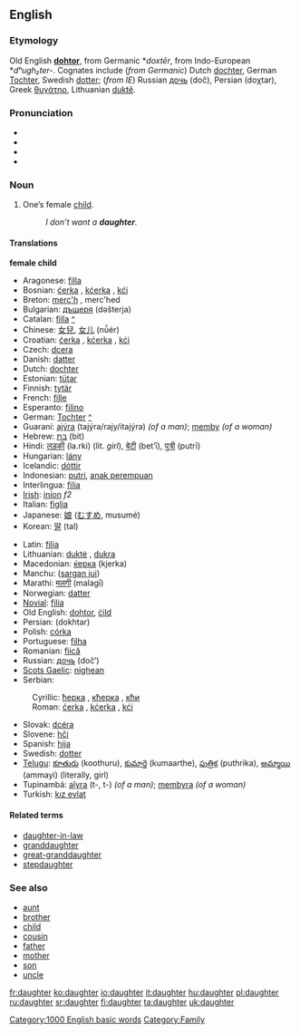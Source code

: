 ==English==

{{rank|knowledge|hath|table|536|daughter|makes|laws|run}}

===Etymology===
Old English '''[[dohtor]]''', from Germanic *''doxtēr'', from Indo-European *''dʰugh₂ter-''.  Cognates include (''from Germanic'') Dutch [[dochter]], German [[Tochter]], Swedish [[dotter]]; (''from IE'') Russian [[дочь]] (doč), Persian {{FAchar|[[دختر]]}} (doχtar), Greek [[θυγάτηρ]], Lithuanian [[duktẽ]].

===Pronunciation===
*{{AHD|dô'tər}}
*{{IPA|/ˈdɔːtə(r)/}}
*{{SAMPA|/"dO:t@(r)/}}
*{{audio|en-us-daughter.ogg|Audio (US)}}

===Noun===
{{en-noun-reg}}

# One’s female [[child]].
#:''I don’t want a '''daughter'''.''

====Translations====
<!--DefA-->'''female child'''
{{top}}
*Aragonese: [[filla]] {{f}}
*Bosnian: [[ćerka]] {{f}}, [[kćerka]] {{f}}, [[kći]] {{f}}
*Breton: [[merc'h]] {{f}}, merc'hed {{p}}
*Bulgarian: [[дъщеря]] (dəšterja) {{f}}
*Catalan: [[filla]] {{f}} [[:ca:filla|^]]
*Chinese: [[女兒]], [[女儿]] (nǚér)
*Croatian: [[ćerka]] {{f}}, [[kćerka]] {{f}}, [[kći]] {{f}}
*Czech: [[dcera]]
*Danish: [[datter]]
*Dutch: [[dochter]] {{f}}
*Estonian: [[tütar]]
*Finnish: [[tytär]]
*French: [[fille]] {{f}}
*Esperanto: [[filino]]
*German: [[Tochter]] {{f}} [[:de:Tochter|^]] 
*Guaraní: [[ajýra]] (tajýra/rajy/itajýra) ''(of a man)''; [[memby]] ''(of a woman)''
*Hebrew: [[בת|בַּת]] (bit) {{f}}
*Hindi: [[लड़की]] (la.rki) (lit. ''girl''), [[बेटी]] (bet’ī), [[पुत्री]] (putrī)
*Hungarian: [[lány]]
*Icelandic: [[dóttir]]
*Indonesian: [[putri]], [[anak perempuan]]
*Interlingua: [[filia]]
*[[Irish]]: [[iníon]] ''f2''
*Italian: [[figlia]] {{f}}
*Japanese: [[娘]] ([[むすめ]], musumé)
*Korean: [[딸]] (tal)
{{mid}}
*Latin: [[filia]] {{f}}
*Lithuanian: [[duktė]] {{m}}, [[dukra]] {{f}}
*Macedonian: [[ќерка]] (kjerka)
*Manchu: ([[sargan jui]])
*Marathi: [[मलगी]] (malagī)
*Norwegian: [[datter]]
*[[Novial]]: [[filia]]
*Old English: [[dohtor]], [[cild|ċild]]
*Persian: {{FAchar|[[دختر]]}} (dokhtar)
*Polish: [[córka]] {{f}}
*Portuguese: [[filha]] {{f}}
*Romanian: [[fiică]] {{f}}
*Russian: [[дочь]] (doč’) {{f}}
*[[Scots Gaelic]]: [[nighean]] {{f}}
*Serbian:
:Cyrillic: [[ћерка]] {{f}}, [[кћерка]] {{f}}, [[кћи]] {{f}}
:Roman: [[ćerka]] {{f}}, [[kćerka]] {{f}}, [[kći]] {{f}}
*Slovak: [[dcéra]]
*Slovene: [[hči]] {{f}}
*Spanish: [[hija]] {{f}}
*Swedish: [[dotter]] {{c}}
*[[Telugu]]: [[కూతురు]] (koothuru), [[కుమార్తె]] (kumaarthe), [[పుత్రిక]] (puthrika), [[అమ్మాయి]] (ammayi) (literally, girl)
*Tupinambá: [[aîyra]] (t-, t-) ''(of a man)''; [[membyra]] ''(of a woman)''
*Turkish: [[kız evlat]]
{{bottom}}

====Related terms====
*[[daughter-in-law]]
*[[granddaughter]]
*[[great-granddaughter]]
*[[stepdaughter]]

===See also===
*[[aunt]]
*[[brother]]
*[[child]]
*[[cousin]]
*[[father]]
*[[mother]]
*[[son]]
*[[uncle]]

[[Category:1000 English basic words]]
[[Category:Family]]

[[fr:daughter]]
[[ko:daughter]]
[[io:daughter]]
[[it:daughter]]
[[hu:daughter]]
[[pl:daughter]]
[[ru:daughter]]
[[sr:daughter]]
[[fi:daughter]]
[[ta:daughter]]
[[uk:daughter]]